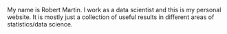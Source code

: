 My name is Robert Martin. I work as a data scientist and this is my personal website. It is mostly just a collection of useful results in different areas of statistics/data science.